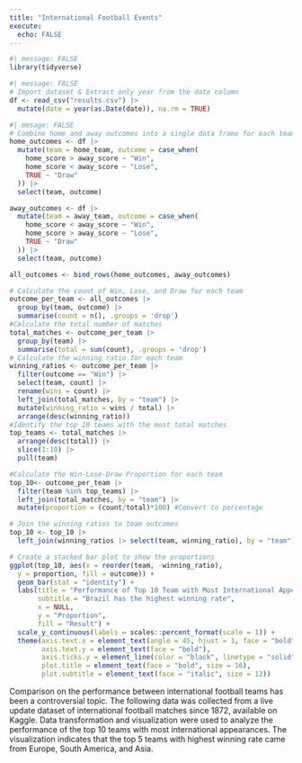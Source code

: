```yaml
---
title: "International Football Events"
execute: 
  echo: FALSE 
---
```


```r
#| message: FALSE 
library(tidyverse) 
```

```r
#| message: FALSE 
# Import dataset & Extract only year from the date column 
df <- read_csv("results.csv") |> 
  mutate(date = year(as.Date(date)), na.rm = TRUE) 
```

```r
#| mesage: FALSE 
# Combine home and away outcomes into a single data frame for each team
home_outcomes <- df |>
  mutate(team = home_team, outcome = case_when(
    home_score > away_score ~ "Win",
    home_score < away_score ~ "Lose",
    TRUE ~ "Draw"
  )) |>
  select(team, outcome)

away_outcomes <- df |>
  mutate(team = away_team, outcome = case_when(
    home_score < away_score ~ "Win",
    home_score > away_score ~ "Lose",
    TRUE ~ "Draw"
  )) |>
  select(team, outcome)

all_outcomes <- bind_rows(home_outcomes, away_outcomes)

# Calculate the count of Win, Lose, and Draw for each team
outcome_per_team <- all_outcomes |>
  group_by(team, outcome) |>
  summarise(count = n(), .groups = 'drop') 
#Calculate the total number of matches 
total_matches <- outcome_per_team |> 
  group_by(team) |> 
  summarise(total = sum(count), .groups = 'drop')
# Calculate the winning ratio for each team
winning_ratios <- outcome_per_team |>
  filter(outcome == "Win") |>
  select(team, count) |>
  rename(wins = count) |>
  left_join(total_matches, by = "team") |>
  mutate(winning_ratio = wins / total) |>
  arrange(desc(winning_ratio))
#Identify the top 10 teams with the most total matches
top_teams <- total_matches |>
  arrange(desc(total)) |>
  slice(1:10) |>
  pull(team)

#Calculate the Win-Lose-Draw Proportion for each team
top_10<- outcome_per_team |> 
  filter(team %in% top_teams) |>
  left_join(total_matches, by = "team") |> 
  mutate(proportion = (count/total)*100) #Convert to percentage

# Join the winning ratios to team outcomes
top_10 <- top_10 |>
  left_join(winning_ratios |> select(team, winning_ratio), by = "team")
```

```r
# Create a stacked bar plot to show the proportions
ggplot(top_10, aes(x = reorder(team, -winning_ratio), 
  y = proportion, fill = outcome)) +
  geom_bar(stat = "identity") +
  labs(title = "Performance of Top 10 Team with Most International Apperance",
       subtitle = "Brazil has the highest winning rate",
       x = NULL,
       y = "Proportion",
       fill = "Result") +
  scale_y_continuous(labels = scales::percent_format(scale = 1)) +
  theme(axis.text.x = element_text(angle = 45, hjust = 1, face = "bold"), 
        axis.text.y = element_text(face = "bold"), 
        axis.ticks.y = element_line(color = "black", linetype = "solid", lineend = "butt"), 
        plot.title = element_text(face = "bold", size = 16), 
        plot.subtitle = element_text(face = "italic", size = 12))
```

Comparison on the performance between international football teams has been a controversial topic. The following data was collected from a live update dataset of international football matches since 1872, available on Kaggle. Data transformation and visualization were used to analyze the performance of the top 10 teams with most international appearances. The visualization indicates that the top 5 teams with highest winning rate came from Europe, South America, and Asia.
